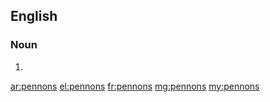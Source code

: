 ==English==

===Noun===
{{head|en|noun plural form}}

# {{plural of|pennon|lang=en}}

[[ar:pennons]]
[[el:pennons]]
[[fr:pennons]]
[[mg:pennons]]
[[my:pennons]]